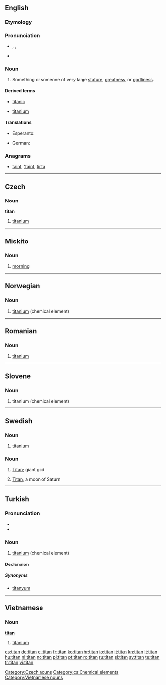 {{also|Titan|Titán|titán}}
==English==

===Etymology===
{{etystub}}

===Pronunciation===
* {{enPR|tīʹtən}}, {{IPA|/ˈtaɪtən/}}, {{SAMPA|/"taIt@n/}}
* {{homophones|tighten|Titan}}

===Noun===
{{en-noun}}

# Something or someone of very large [[stature]], [[greatness]], or [[godliness]].

====Derived terms====
{{rel-top|terms derived from ''titan (noun)''}}
* [[titanic]]
{{rel-mid}}
* [[titanium]]
{{rel-bottom}}

====Translations====
{{trans-top|something or someone large in stature, greatness or godliness}}
* Esperanto: {{t+|eo|titano|xs=Esperanto}}
{{trans-mid}}
* German: {{t+|de|Titan|m}}
{{trans-bottom}}

===Anagrams===
* {{alphagram|aintt}} [[taint#English|taint]], [['taint#English|'taint]], [[tinta#English|tinta]]

----

==Czech==

===Noun===
'''titan''' {{m}}

# [[titanium]]

[[Category:Czech nouns]]
[[Category:cs:Chemical elements]]

----

==Miskito==

===Noun===
{{infl|miq|noun}}

# [[morning]]

----

==Norwegian==

===Noun===
{{infl|no|noun}}

# [[titanium]] (chemical element)

{{tbot entry|Norwegian|titanium|2009|April|no}}

----

==Romanian==

===Noun===
{{infl|ro|noun}}

# [[titanium]]

----

==Slovene==

===Noun===
{{infl|sl|noun}}

# [[titanium]] (chemical element)

{{tbot entry|Slovene|titanium|2009|April|sl}}

----

==Swedish==
{{wikipedia|lang=sv}}

===Noun===
{{infl|sv|noun|g=n|uncountable}}
{{sv-noun-unc-n|2=titanet}}

# {{context|chemical element|lang=sv}} [[titanium]]

===Noun===
{{infl|sv|noun|g=c}}
{{sv-noun-reg-er}}

# {{context|lang=sv|mythology}} [[Titan]]; giant god
# {{context|lang=sv|astronomy}} [[Titan]], a moon of Saturn

----

==Turkish==
{{elements|Ti|skandiyum|Li|vanadyum|V|lang=tr}}

===Pronunciation===
* {{IPA|[titán]|lang=tr}}
* {{hyphenation|ti|tan}}

===Noun===
{{infl|tr|noun}}

# [[titanium]] (chemical element)

====Declension====
{{tr-noun-c|a|d}}

=====Synonyms=====
* [[titanyum]]

----

==Vietnamese==

===Noun===
'''[[titan]]'''

# [[titanium]]

{{attention|vi}}

[[Category:Vietnamese nouns]]

[[cs:titan]]
[[de:titan]]
[[et:titan]]
[[fr:titan]]
[[ko:titan]]
[[hr:titan]]
[[io:titan]]
[[it:titan]]
[[kn:titan]]
[[lt:titan]]
[[hu:titan]]
[[nl:titan]]
[[no:titan]]
[[pl:titan]]
[[pt:titan]]
[[ro:titan]]
[[ru:titan]]
[[sl:titan]]
[[sv:titan]]
[[te:titan]]
[[tr:titan]]
[[vi:titan]]